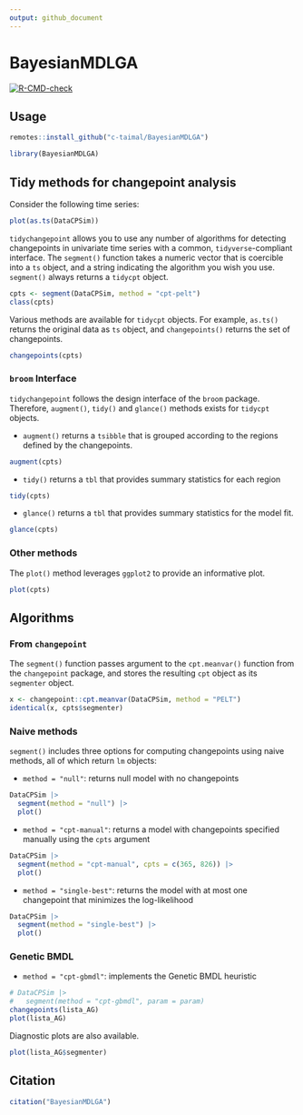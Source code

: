 ```yaml
---
output: github_document
---
```


# BayesianMDLGA

  <!-- badges: start -->
  [![R-CMD-check](https://github.com/c-taimal/BayesianMDLGA/actions/workflows/R-CMD-check.yaml/badge.svg)](https://github.com/c-taimal/BayesianMDLGA/actions/workflows/R-CMD-check.yaml)
  <!-- badges: end -->

## Usage

```r
remotes::install_github("c-taimal/BayesianMDLGA")
```

```r
library(BayesianMDLGA)
```

## Tidy methods for changepoint analysis

Consider the following time series:

```r
plot(as.ts(DataCPSim))
```

`tidychangepoint` allows you to use any number of algorithms for detecting changepoints in univariate time series with a common, `tidyverse`-compliant interface. 
The `segment()` function takes a numeric vector that is coercible into a `ts` object, and a string indicating the algorithm you wish you use. 
`segment()` always returns a `tidycpt` object. 

```r
cpts <- segment(DataCPSim, method = "cpt-pelt")
class(cpts)
```

Various methods are available for `tidycpt` objects. 
For example, `as.ts()` returns the original data as `ts` object, and `changepoints()` returns the set of changepoints. 

```r
changepoints(cpts)
```

### `broom` Interface

`tidychangepoint` follows the design interface of the `broom` package. 
Therefore, `augment()`, `tidy()` and `glance()` methods exists for `tidycpt` objects. 

- `augment()` returns a `tsibble` that is grouped according to the regions defined by the changepoints. 

```r
augment(cpts)
```

- `tidy()` returns a `tbl` that provides summary statistics for each region

```r
tidy(cpts)
```

- `glance()` returns a `tbl` that provides summary statistics for the model fit. 

```r
glance(cpts)
```

### Other methods

The `plot()` method leverages `ggplot2` to provide an informative plot. 

```r
plot(cpts)
```

## Algorithms

### From `changepoint`

The `segment()` function passes argument to the `cpt.meanvar()` function from the `changepoint` package, and stores the resulting `cpt` object as its `segmenter` object. 

```r
x <- changepoint::cpt.meanvar(DataCPSim, method = "PELT")
identical(x, cpts$segmenter)
```

### Naive methods

`segment()` includes three options for computing changepoints using naive methods, all of which return `lm` objects:

- `method = "null"`: returns null model with no changepoints

```r
DataCPSim |>
  segment(method = "null") |>
  plot()
```

- `method = "cpt-manual"`: returns a model with changepoints specified manually using the `cpts` argument

```r
DataCPSim |>
  segment(method = "cpt-manual", cpts = c(365, 826)) |>
  plot()
```

- `method = "single-best"`: returns the model with at most one changepoint that minimizes the log-likelihood

```r
DataCPSim |>
  segment(method = "single-best") |>
  plot()
```

### Genetic BMDL

- `method = "cpt-gbmdl"`: implements the Genetic BMDL heuristic

```r
# DataCPSim |>
#   segment(method = "cpt-gbmdl", param = param)
changepoints(lista_AG)
plot(lista_AG)
```

Diagnostic plots are also available. 

```r
plot(lista_AG$segmenter)
```


## Citation

```r
citation("BayesianMDLGA")
```

